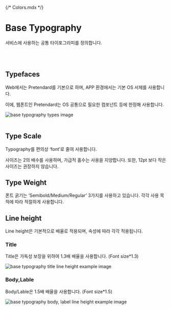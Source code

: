 {/* Colors.mdx */}



<Meta of={BaseTypography} />

# Base Typography

서비스에 사용하는 공통 타이포그라피를 정의합니다.

<br />
<br />

## Typefaces

Web에서는 Pretendard를 기본으로 하며, APP 환경에서는 기본 OS 서체를 사용합니다.

이에, 웹폰트인 Pretendard는 OS 공통으로 필요한 컴포넌트 등에 한정해 사용합니다.

<div className="docs__gray-box">
  <img
    className="base-typography__img"
    src="./images/img_base_typography_types.png"
    alt="base typography types image"
  />
</div>

<br />

## Type Scale

Typography를 편의상 ‘font’로 줄여 사용합니다.

사이즈는 2의 배수를 사용하며, 가급적 홀수는 사용을 지양합니다. 또한, 12pt 보다 작은 사이즈는 권장하지 않습니다.

<TypeScaleTable />

## Type Weight

폰트 굵기는 ‘Semibold/Medium/Regular’ 3가지를 사용하고 있습니다. 각각 사용 목적에 따라 적절하게 사용합니다.

<TypeWeightTable />

## Line height

Line height은 기본적으로 배율로 적용되며, 속성에 따라 각각 적용됩니다.

### Title

Title은 가독성 보장을 위하여 1.3배 배율을 사용합니다. (Font size\*1.3)

<div className="docs__gray-box">
  <img
    className="base-typography__img"
    src="./images/img_base_typography_line_height_title.png"
    alt="base typography title line height example image"
  />
</div>

### Body,Lable

Body/Lable은 1.5배 배율을 사용합니다. (Font size\*1.5)

<div className="docs__gray-box">
  <img
    className="base-typography__img"
    src="./images/img_base_typography_line_height_body.png"
    alt="base typography body, label line height example image"
  />
</div>

<br />
<br />
<br />
<br />
<br />
<br />
<br />
